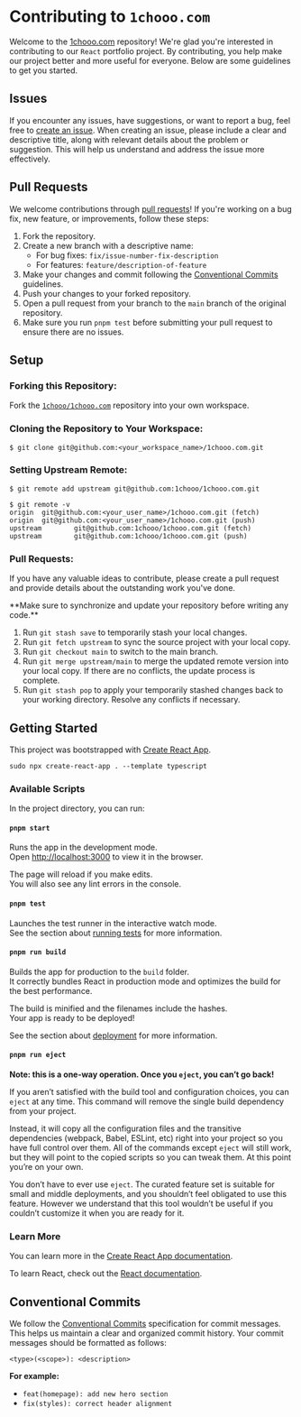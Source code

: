 
# Contributing to `1chooo.com`

Welcome to the [1chooo.com](https://github.com/1chooo/1chooo.com) repository! We're glad you're interested in contributing to our `React` portfolio project. By contributing, you help make our project better and more useful for everyone. Below are some guidelines to get you started.

## Issues

If you encounter any issues, have suggestions, or want to report a bug, feel free to [create an issue](https://github.com/1chooo/1chooo.com/issues). When creating an issue, please include a clear and descriptive title, along with relevant details about the problem or suggestion. This will help us understand and address the issue more effectively.

## Pull Requests

We welcome contributions through [pull requests](https://github.com/1chooo/1chooo.com/pulls)! If you're working on a bug fix, new feature, or improvements, follow these steps:

1. Fork the repository.
2. Create a new branch with a descriptive name:
    - For bug fixes: `fix/issue-number-fix-description`
    - For features: `feature/description-of-feature`
3. Make your changes and commit following the [Conventional Commits](#conventional-commits) guidelines.
4. Push your changes to your forked repository.
5. Open a pull request from your branch to the `main` branch of the original repository.
6. Make sure you run `pnpm test` before submitting your pull request to ensure there are no issues.

## Setup

### Forking this Repository:

Fork the [`1chooo/1chooo.com`](https://github.com/1chooo/1chooo.com) repository into your own workspace.

### Cloning the Repository to Your Workspace:

```shell
$ git clone git@github.com:<your_workspace_name>/1chooo.com.git
```

### Setting Upstream Remote:

```shell
$ git remote add upstream git@github.com:1chooo/1chooo.com.git

$ git remote -v
origin  git@github.com:<your_user_name>/1chooo.com.git (fetch)
origin  git@github.com:<your_user_name>/1chooo.com.git (push)
upstream        git@github.com:1chooo/1chooo.com.git (fetch)
upstream        git@github.com:1chooo/1chooo.com.git (push)
```

### Pull Requests:

If you have any valuable ideas to contribute, please create a pull request and provide details about the outstanding work you've done.

<Callout type="info">
  **Make sure to synchronize and update your repository before writing any code.**

  1. Run `git stash save` to temporarily stash your local changes.
  2. Run `git fetch upstream` to sync the source project with your local copy.
  3. Run `git checkout main` to switch to the main branch.
  4. Run `git merge upstream/main` to merge the updated remote version into your local copy. If there are no conflicts, the update process is complete.
  5. Run `git stash pop` to apply your temporarily stashed changes back to your working directory. Resolve any conflicts if necessary.
</Callout>

## Getting Started

This project was bootstrapped with [Create React App](https://github.com/facebook/create-react-app).

```shell
sudo npx create-react-app . --template typescript
```

### Available Scripts

In the project directory, you can run:

#### `pnpm start`

Runs the app in the development mode.\
Open [http://localhost:3000](http://localhost:3000) to view it in the browser.

The page will reload if you make edits.\
You will also see any lint errors in the console.

#### `pnpm test`

Launches the test runner in the interactive watch mode.\
See the section about [running tests](https://facebook.github.io/create-react-app/docs/running-tests) for more information.

#### `pnpm run build`

Builds the app for production to the `build` folder.\
It correctly bundles React in production mode and optimizes the build for the best performance.

The build is minified and the filenames include the hashes.\
Your app is ready to be deployed!

See the section about [deployment](https://facebook.github.io/create-react-app/docs/deployment) for more information.

#### `pnpm run eject`

**Note: this is a one-way operation. Once you `eject`, you can’t go back!**

If you aren’t satisfied with the build tool and configuration choices, you can `eject` at any time. This command will remove the single build dependency from your project.

Instead, it will copy all the configuration files and the transitive dependencies (webpack, Babel, ESLint, etc) right into your project so you have full control over them. All of the commands except `eject` will still work, but they will point to the copied scripts so you can tweak them. At this point you’re on your own.

You don’t have to ever use `eject`. The curated feature set is suitable for small and middle deployments, and you shouldn’t feel obligated to use this feature. However we understand that this tool wouldn’t be useful if you couldn’t customize it when you are ready for it.

### Learn More

You can learn more in the [Create React App documentation](https://facebook.github.io/create-react-app/docs/getting-started).

To learn React, check out the [React documentation](https://reactjs.org/).

## Conventional Commits

We follow the [Conventional Commits](https://www.conventionalcommits.org/en/v1.0.0/) specification for commit messages. This helps us maintain a clear and organized commit history. Your commit messages should be formatted as follows:

```
<type>(<scope>): <description>
```

**For example:**

- `feat(homepage): add new hero section`
- `fix(styles): correct header alignment`

